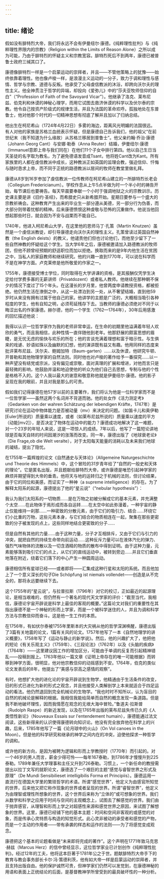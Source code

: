 ```yaml
---
---
---
```

title: 绪论
---




假如没有腓特烈大帝，我们将永远不会有伊曼纽尔·康德。《纯粹理性批判》与《纯粹理性界限内的宗教》（Religion within the Limits of Reason Alone）之所以成为可能，乃由于腓特烈的怀疑主义和宗教宽容。腓特烈死后不到两年，康德已被普鲁士政府三缄其口了。

康德像腓特烈一样是一个启蒙运动的崇拜者，并且——不管他策略上的犹豫——始终依靠着理性。他也像卢梭一样，是浪漫主义运动的一分子，致力于调和理性与感情、哲学与宗教、道德与反叛。他承受了父母虔信教派的沐浴，却跨向沃尔夫的理性主义。他全神贯注于哲学的异端，却投向《爱弥儿》中的“莎夫亚牧师信仰的自白”（“Profession of Faith of the Savoyard Vicar”）。他继承了洛克、莱布尼兹、伯克利和休谟的神秘心理学，而用它试图去救济休谟的科学以及伏尔泰的宗教。他令自己按资产阶级式的规律生活，并且为法国的革命欢呼。孤独地处在东普鲁士，他对他那个时代的一切精神思想有彻底了解并且加以了归纳总结。

他出生在柯尼希山（1724年4月22日）多雾的海边，距离风光明媚的法国很远。有人对他的家族是苏格兰血统表示怀疑，但是康德自己告诉我们，他的祖父“在前世纪末（我不知道为什么缘故）从苏格兰移居到普鲁士”。他父亲约翰·乔治·康德（Johann Georg Cant）与安娜·勒泰（Anna Reuter）结婚，伊曼纽尔·康德（Immanuel意即上帝与我们同在）在他们11个子女中排行第四。他以自己生日当天圣徒的名字取为教名，为了避免德语发音成Tsant，他将姓Cant改为Kant。所有家族里的人都在虔信教派中成长，这种教派正如英国的监理会教，强迫信仰、忏悔与随时恳求上帝，而不同于正统的路德教派以居间的牧师在教堂里做礼拜。

康德从8岁到16岁参加了虔信教派一位传教师在柯尼希山建立的一所腓特烈长老会（Collegium Fredericianum）。学校作息从上午5点半做为时一个半小时的祷告开始，每节课后也要祷告。每天早晨要奉献一个小时于强调地狱之火的宗教训示。历史课主要是讲《旧约·圣经》，而希腊史只从新希腊开始。星期日要参与一个盛大的宗教祈祷会。这种教育产生出来的毕业生一部分遵从美德，另一部分行为伪善，而大部分则带着忧郁的精神。后来康德愤恨这种虔敬与恐怖的沉重做作。他说当他回想起那些时日，就会因为不安与战栗而不能自已。

1740年，他进入柯尼希山大学，在这里他的恩师马丁·孔策（Martin Knutzen）虽然是一个虔信派教徒，却引导康德走向沃尔夫的理性主义。孔策曾读过英国自然神教（the English deists）的教义，他谴责他们但也讨论他们，而他至少留下了一些自然神教的怀疑给这个学生。当大学6年之后，康德被邀请加入路德教派的牧师团，但他不顾曾经预期的舒适职位而加以拒绝。换取而来的是9年内他生活在贫困之中，当私人的家庭教师和继续研究。他的兴趣一直到1770年，可以说在科学而不是在神学方面。卢克莱修是他所敬爱的作家之一。

1755年，康德接受博士学位，同时取得在大学讲课的资格，是其报酬仅凭学生决定给付学费多寡的无薪讲师（Privatdozent）或者私人教师。他继续在那种朝不保夕的情况下度过了15个年头。在这漫长的岁月里，他曾两度申请教授资格，都被拒绝。他仍然生活在潦倒之中，从这一处漂泊到另一处，从不奢望结婚，直到他59岁时从来没有拥有过属于他自己的家。他讲学的主题是广泛的，大概相当吸引各种程度的学生，他有自知之明，必须苟延残存下去。当教师的康德必须绝对不同于以晦涩出名的作家康德。赫尔德，他的一个学生（1762—1764年），30年后用感激的回忆描述他说：

我得以认识一位哲学家作为我的老师非常幸运，在生命的初期里他溢满着年轻人欢欣的勇气，而且我相信，此种性情一直伴随他到老年。他那舒展的颇富思想的眉睫，是无忧无虑的愉快与欢乐的所在；他的言谈充满着理想和富于暗示性。与生俱来的戏谑、妙语如珠以及幽默的幻想，他的演讲既有益又有趣。他用同样的态度来批评莱布尼兹、沃尔夫、鲍姆加特（Baum-garten）……以及休谟，他研究牛顿、开普勒和其他物理学家的自然法则。同时他也对卢梭的著作给予一番探究……以一种声望没有结党或宗派，没有偏见或崇敬，面对真理的扩展和增进，对他而言只是最轻微的影响，他鼓励并温和地迫使他的听众为他们自己去思想，专制与他的个性是格格不入的。这个人我以最大的谢意和敬意称他就是伊曼纽尔·康德。他的影子呈现在我的眼前，并且对我是那么的可贵。



假如我们记得康德在他57岁以前的主要著作，我们将认为他是一位科学家而不是一位哲学家——虽然这两个名词并不背道而驰。他的处女作《活力测定考》（Gedanken von der wahren Schätzung der lebendigen Kräfte，1747年）是研究讨论在运动中物体能力是否被动量（mv）来决定的问题。（如笛卡儿和奥伊勒[Euler]所说的）质量乘以速度，或者（如莱布尼兹所说的）质量乘以速度的平方（动能[mv2]），是否决定了物体在运动中的能力？康德成功地解决了这一难题，对一个23岁的年轻人来说，这是一项惊人的成绩。7年以后，他写了一篇短论讲地球是否每天自转的时间因潮汐的涨落而改变。同一年，康德出版了《地球衰老论》（Die Frage,ob die Welt veralte），对于太阳每天能量的消耗以及未来我们地球的凝结，提出了隐忧。

在1755年一篇辉煌的论文《自然通史与天体论》（Allgemeine Naturgeschichte und Theorie des Himmels）中，这个冒险的31岁青年给了“自然的一般史和天体的理论”。它是匿名出版，并且题献给腓特烈大帝，或许康德是唯恐引起神学家的麻烦并期望得到大帝的垂青。他将天与地的运转归之于机械的法则，但讨论结果，由于它的同位和美感，而证实了一种神（a supreme intelligence）的存在。为了解释太阳系的起源，康德提出了他的“星云说”（“nebular hypothesis”）：

我认为我们太阳系的一切物质……是在万物之初被分解成它的基本元素，并充满整个太空……在此物体于焉形成而各自运转……在太空中如此弥漫着，一种宇宙的静止仅能维持一刹那……一种密致的分散元素，由于它们的吸引力、结合……环绕它们小比重的万物，这些元素本身，与它们结合的物质相连在一起，聚集在那些更密致的分子被发现的点上，这些同样地结合更密致的分子……

但是自然有其他的力量……由于这种力量，分子才互相排斥，又由于它们与引力的冲突，就把自然的持续生命带向前运动……这种反斥力量可以在液体汽化的弹力、强烈气味物体的流散以及一切含酒精的物质的散布中得到证明。由于这种力量，元素能够落到吸引它们的点上，从它们的直线运动中，被转到旁边……并且它们垂直地落在附近，绕着它们落下的中心产生一种圆周运动。



康德相信所有星球已经——或者即将——汇集成这种行星和太阳的系统。而且他加上了一个意义深长的句子Die Schöpfung ist niemals vollendet——创造是从不完全的，那将永远要继续下去。

这个1755年的“星云说”，与拉普拉斯（1796年）对它的校订，正如最近的起源理论，是相当艰难的，但仍然有一个著名的现代天文学家的评价：“截至当代，我相信，康德论宇宙开辟说是科学上最佳的客观的概要。”这篇论文对我们的重要性在其指出康德不是一个神秘的形而上学家，而是一个被科学迷住的人，并且为调和科学方法与宗教信仰而奋斗。这是他一生工作的本质。

在1756年，有如伏尔泰被1755年里斯本的大灾祸从他的哲学深渊唤醒，康德出版了3篇有关地震的论文，1篇有关风的论文。1757年他写了一本《自然地理学的讲义概要》，1758年写了《运动与静止的新学说》。然后，他的兴趣扩大了，他把他的短论《有关乐观主义》（1759年）、《三段论法》（1762年）以及《头脑的疾病》（1764年）——这里建议因工作的增加区分，可能由于单调的反复而引起精神错乱——投稿到报上。1763年他以一篇文章《证明上帝存在的唯一可能根据》而转移到神学方面，很明显，他对他宗教信仰的动摇感到不安。1764年，伯克的类似论文发表后的8年，他提出了“美感与崇高之感情的观察”。

有时，他想扩大他的进化论的宇宙开辟说到生物学，他精通由于生活条件的改变，旧的形式已进化为新的形式之观念，并且他接受人类解剖学上本来就适合于四足运动的看法。他仍然退回到完全机械论的生物学。“我也时时不知所以，认为盲目的自然的机械论是解释的根据。我相信我能给简单而自然的概念发现一条道路。但是我不断地破坏理性，因而我情愿在观念的无垠大海中冒险。”鲁道夫·拉斯普（Rudolph Raspe）的新近发现，以及在1765年出版的莱布尼兹失传已久的《人类悟性新论》（Nouveaux Essais sur l'entendement humain），康德能通过法文阅读，这些新得来的认识使得康德转向知识论。他没有完全放弃他在科学上的兴趣，后来，1785年他写了一篇《论月球中的火山》（On Vol canoes in the Moon）。但是他的科学研究和继承的神学之间内在的冲突，迫使他探求一种哲学的调和。

或许他的新方向，是因为被聘为逻辑和形而上学教授时（1770年）而引起的。对一个46岁的男人而言，薪金少得可怜——每年167泰勒，到1786年才慢慢升到225泰勒。1789年兼任大学理事和主任又升到726泰勒。习惯上，一个新任命的教授需提出以拉丁文写的就职论文，康德选了一个艰巨的主题“感觉与睿智世界之形式及原理”（De Mundi Sensibilieset intelligibilis Forma et Principiis）。康德运用一直流行在德国大学里的繁琐哲学的术语。所谓“感觉世界”，他定义为由感官所知觉的世界，后来他又把它称作现象的世界或者呈现的世界。所谓“睿智世界”，他定义为由理智或理性所想象的世界，这个世界后来称为“立体的”或可想象的世界。我们从数学和科学之应用于时间与空间的主观概念上，试图去了解感觉的世界。我们由于抛弃感官，从理智和形而上学之对超感性来源和感觉世界之原因，来试图了解想象的世界。这里，康德已经铺下他的基本主题：时间和空间非客观的或感觉的对象，而是传承心灵特质与构造的知觉形式。此心灵非被动的承受者和感觉的产物，而是一个主动的作用者——带有承袭的样态和运作的法则——为了将感觉变成观念。

康德把这个基本的论题看做是“未来即将完成的著作”。这个声明在1771年致马克思·赫兹（Marcus Herz）的信中曾经显示，这位哲学家业已计划创作《纯粹理性批判》。经过12年的工夫，他将这本巨著于1781年公之于世。题献腓特烈大帝手下的教育与教会事务部长卡尔·冯·策德利茨，他有如大帝一样是启蒙运动的崇拜者，并且支持出版自由。他的保护诚然可贵，但神学家们仍然可以发觉到，在康德神秘的用语和表面上正统结论的后面，是基督教神学所曾受到的最具破坏性的一种分析。